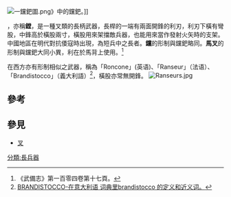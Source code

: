 [[File:一钂鈀圖.png|thumb]]》中的钂鈀。]]

'''{{ruby-py|钂|-{zh-cn:tǎng; zh-tw:ㄊㄤˇ;zh-hk:tong<sup>2</sup>;}-}}{{ruby-py|鈀|-{zh-cn:bǎ; zh-tw:ㄅㄚˇ;zh-hk:paa<sup>4</sup>;}-}}'''，亦稱'''鏜'''，是一種叉類的長柄武器，長桿的一端有兩面開鋒的利刃，利刃下橫有彎股，中鋒高於橫股兩寸，橫股用來架擋敵兵器，也能用來當作發射火矢時的支架。中國地區在明代對抗倭寇時出現，為短兵中之長者。'''钂'''的形制與钂鈀略同。'''馬叉'''的形制與钂鈀大同小異，利在於馬背上使用。<ref>《武備志》第一百零四卷第十七頁。</ref>

在西方亦有形制相似之武器，稱為「Roncone」(英语)、「Ranseur」（法语）、「Brandistocco」（義大利語）<ref>[https://educalingo.com/zh/dic-it/brandistocco BRANDISTOCCO-在意大利语 词典里brandistocco 的定义和近义词。]</ref>，橫股亦常無開鋒。
[[File:Ranseurs.jpg|thumb]]

==參考==
{{reflist}}

==參見==
*[[叉|叉]]

{{十八般兵器}}
{{長柄武器}}
[[分類:長兵器|分類:長兵器]]